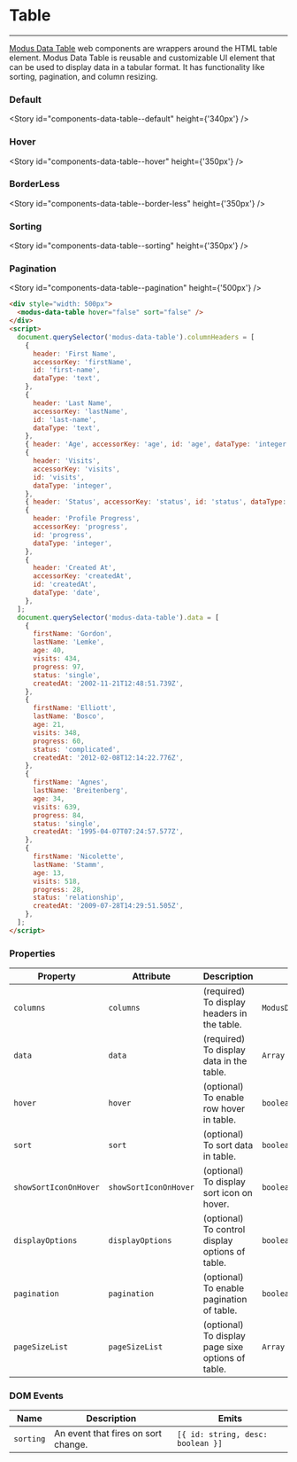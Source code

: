 
# Table

<modus-alert type="warning" message="This component is under construction!"></modus-alert>

---

[Modus Data Table](https://modus.trimble.com/components/tables/) web components are wrappers around the HTML table element. Modus Data Table is reusable and customizable UI element that can be used to display data in a tabular format. It has functionality like sorting, pagination, and column resizing.

### Default

<Story id="components-data-table--default" height={'340px'} />

### Hover

<Story id="components-data-table--hover" height={'350px'} />

### BorderLess

<Story id="components-data-table--border-less" height={'350px'} />

### Sorting

<Story id="components-data-table--sorting" height={'350px'} />

### Pagination

<Story id="components-data-table--pagination" height={'500px'} />

```html
<div style="width: 500px">
  <modus-data-table hover="false" sort="false" />
</div>
<script>
  document.querySelector('modus-data-table').columnHeaders = [
    {
      header: 'First Name',
      accessorKey: 'firstName',
      id: 'first-name',
      dataType: 'text',
    },
    {
      header: 'Last Name',
      accessorKey: 'lastName',
      id: 'last-name',
      dataType: 'text',
    },
    { header: 'Age', accessorKey: 'age', id: 'age', dataType: 'integer' },
    {
      header: 'Visits',
      accessorKey: 'visits',
      id: 'visits',
      dataType: 'integer',
    },
    { header: 'Status', accessorKey: 'status', id: 'status', dataType: 'text' },
    {
      header: 'Profile Progress',
      accessorKey: 'progress',
      id: 'progress',
      dataType: 'integer',
    },
    {
      header: 'Created At',
      accessorKey: 'createdAt',
      id: 'createdAt',
      dataType: 'date',
    },
  ];
  document.querySelector('modus-data-table').data = [
    {
      firstName: 'Gordon',
      lastName: 'Lemke',
      age: 40,
      visits: 434,
      progress: 97,
      status: 'single',
      createdAt: '2002-11-21T12:48:51.739Z',
    },
    {
      firstName: 'Elliott',
      lastName: 'Bosco',
      age: 21,
      visits: 348,
      progress: 60,
      status: 'complicated',
      createdAt: '2012-02-08T12:14:22.776Z',
    },
    {
      firstName: 'Agnes',
      lastName: 'Breitenberg',
      age: 34,
      visits: 639,
      progress: 84,
      status: 'single',
      createdAt: '1995-04-07T07:24:57.577Z',
    },
    {
      firstName: 'Nicolette',
      lastName: 'Stamm',
      age: 13,
      visits: 518,
      progress: 28,
      status: 'relationship',
      createdAt: '2009-07-28T14:29:51.505Z',
    },
  ];
</script>
```

### Properties

| Property              | Attribute             | Description                                     | Type                     | Default     |
| --------------------- | --------------------- | ----------------------------------------------- | ------------------------ | ----------- |
| `columns`             | `columns`             | (required) To display headers in the table.     | `ModusDataTableColumn[]` | `undefined` |
| `data`                | `data`                | (required) To display data in the table.        | `Array`                  | `undefined` |
| `hover`               | `hover`               | (optional) To enable row hover in table.        | `boolean`                | `false`     |
| `sort`                | `sort`                | (optional) To sort data in table.               | `boolean`                | `false`     |
| `showSortIconOnHover` | `showSortIconOnHover` | (optional) To display sort icon on hover.       | `boolean`                | `false`     |
| `displayOptions`      | `displayOptions`      | (optional) To control display options of table. | `boolean`                | `false`     |
| `pagination`          | `pagination`          | (optional) To enable pagination of table.       | `boolean`                | `false`     |
| `pageSizeList`        | `pageSizeList`        |(optional) To display page sixe options of table.| `Array`                  | `undefined` |

### DOM Events

| Name      | Description                         | Emits                             |
| --------- | ----------------------------------- | --------------------------------- |
| `sorting` | An event that fires on sort change. | `[{ id: string, desc: boolean }]` |
